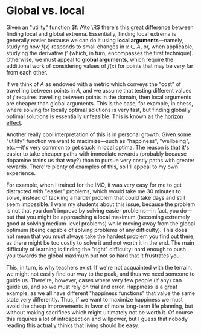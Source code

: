 
# Global vs. local

Given an \"utility\" function $f: A\to \R$ there's this great difference between finding local and global extrema. Essentially, finding local extrema is generally easier because we can do it using **local arguments**—namely, studying how $f(x)$ responds to small changes in $x\in A$, or, when applicable, studying the derivative $f'$ (which, in turn, encompasses the first technique). Otherwise, we must appeal to **global arguments**, which require the additional work of considering values of $f(x)$ for points that may be very far from each other. 

If we think of $A$ as endowed with a metric which conveys the \"cost\" of travelling between points in $A$, and we assume that testing different values of $f$ requires travelling between points in the domain, then local arguments are cheaper than global arguments. This is the case, for example, in chess, where solving for locally optimal solutions is very fast, but finding globally optimal solutions is essentially unfeasible. This is known as the <a className="text-gray-500 hover:text-gray-800" href="https://en.wikipedia.org/wiki/Horizon_effect">horizon effect</a>.

Another really cool interpretation of this is in personal growth. Given some \"utility\" function we want to maximize—such as \"happiness\", \"wellbeing\", etc.—it's very common to get stuck in local optima. The reason is that it's easier to take cheaper paths with immediate rewards (probably because dopamine trains us that way?) than to pursue very costly paths with greater rewards. There're plenty of examples of this, so I'll appeal to my own experience.

For example, when I trained for the IMO, it was very easy for me to get distracted with "easier" problems, which would take me 30 minutes to solve, instead of tackling a harder problem that could take days and still seem impossible. I warn my students about this issue, because the problem is not that you don't improve by solving easier problems—in fact, you do—but that you might be approaching a local maximum (becoming extremely good at solving medium-level problems) while moving away from the global optimum (being capable of solving problems of any difficulty). This does not mean that you must always take the hardest problem you find out there, as there might be too costly to solve it and not worth it in the end. The main difficulty of learning is finding the \"right\" difficulty: hard enough to push you towards the global maximum but not so hard that it frustrates you.

This, in turn, is why teachers exist. If we're not acquainted with the terrain, we might not easily find our way to the peak, and thus we need someone to guide us. There're, however, cases where very few people (if any) can guide us, and so we must rely on trial and error. Happiness is a great example, as we all have different \"happiness functions\" that value the same state very differently. Thus, if we want to maximize happiness we must avoid the cheap improvements in favor of more long-term life planning, but without making sacrifices which might ultimately not be worth it. Of course this requires a lot of introspection and willpower, but I guess that nobody reading this actually thinks that living should be easy.

